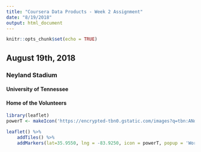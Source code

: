 ```yaml
---
title: "Coursera Data Products - Week 2 Assignment"
date: "8/19/2018"
output: html_document
---
```


```r
knitr::opts_chunk$set(echo = TRUE)
```

## August 19th, 2018

### Neyland Stadium
#### University of Tennessee
#### Home of the Volunteers

```r
library(leaflet)
powerT <- makeIcon('https://encrypted-tbn0.gstatic.com/images?q=tbn:ANd9GcSa0sE4WaP5SsJNV0PnzGO2EL7uPlj0U9nEZr3m-i-7oCJM08Soww', iconWidth = 40, iconHeight = 50)

leaflet() %>%
    addTiles() %>%
    addMarkers(lat=35.9550, lng = -83.9250, icon = powerT, popup = 'Worst team in SEC')
```
